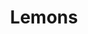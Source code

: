 ---
title: Lemons
media: 
dimensions: 12" x 12"
hero_image: ../../images/gallery/lemons.jpg
sale_status: Not For Sale
---